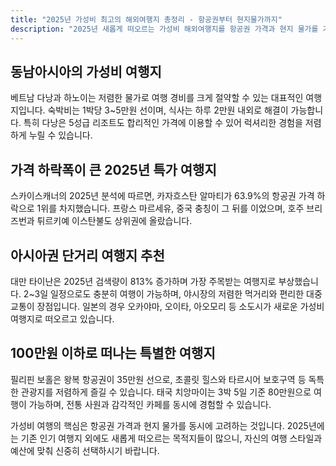```yaml
---
title: "2025년 가성비 최고의 해외여행지 총정리 - 항공권부터 현지물가까지"
description: "2025년 새롭게 떠오르는 가성비 해외여행지를 항공권 가격과 현지 물가를 기준으로 분석했습니다. 실속있는 여행을 계획하는 분들을 위한 필수 가이드."
---
```


## 동남아시아의 가성비 여행지

베트남 다낭과 하노이는 저렴한 물가로 여행 경비를 크게 절약할 수 있는 대표적인 여행지입니다. 숙박비는 1박당 3~5만원 선이며, 식사는 하루 2만원 내외로 해결이 가능합니다. 특히 다낭은 5성급 리조트도 합리적인 가격에 이용할 수 있어 럭셔리한 경험을 저렴하게 누릴 수 있습니다.

## 가격 하락폭이 큰 2025년 특가 여행지

스카이스캐너의 2025년 분석에 따르면, 카자흐스탄 알마티가 63.9%의 항공권 가격 하락으로 1위를 차지했습니다. 프랑스 마르세유, 중국 충칭이 그 뒤를 이었으며, 호주 브리즈번과 튀르키예 이스탄불도 상위권에 올랐습니다.

## 아시아권 단거리 여행지 추천

대만 타이난은 2025년 검색량이 813% 증가하며 가장 주목받는 여행지로 부상했습니다. 2~3일 일정으로도 충분히 여행이 가능하며, 야시장의 저렴한 먹거리와 편리한 대중교통이 장점입니다. 일본의 경우 오카야마, 오이타, 아오모리 등 소도시가 새로운 가성비 여행지로 떠오르고 있습니다.

## 100만원 이하로 떠나는 특별한 여행지

필리핀 보홀은 왕복 항공권이 35만원 선으로, 초콜릿 힐스와 타르시어 보호구역 등 독특한 관광지를 저렴하게 즐길 수 있습니다. 태국 치앙마이는 3박 5일 기준 80만원으로 여행이 가능하며, 전통 사원과 감각적인 카페를 동시에 경험할 수 있습니다.

가성비 여행의 핵심은 항공권 가격과 현지 물가를 동시에 고려하는 것입니다. 2025년에는 기존 인기 여행지 외에도 새롭게 떠오르는 목적지들이 많으니, 자신의 여행 스타일과 예산에 맞춰 신중히 선택하시기 바랍니다.